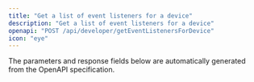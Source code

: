 ```yaml
---
title: "Get a list of event listeners for a device"
description: "Get a list of event listeners for a device"
openapi: "POST /api/developer/getEventListenersForDevice"
icon: "eye"
---
```


<Note>
The parameters and response fields below are automatically generated from the OpenAPI specification.
</Note>
